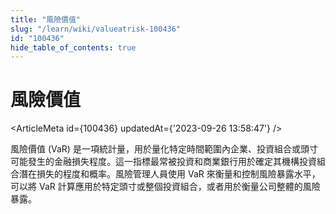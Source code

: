 ```yaml
---
title: "風險價值"
slug: "/learn/wiki/valueatrisk-100436"
id: "100436"
hide_table_of_contents: true
---
```



# 風險價值

<ArticleMeta id={100436} updatedAt={'2023-09-26 13:58:47'} />
<div className='border-solid border-b border-t-0 my-4 border-[var(--ifm-color-gray-300)]' />

風險價值 (VaR) 是一項統計量，用於量化特定時間範圍內企業、投資組合或頭寸可能發生的金融損失程度。這一指標最常被投資和商業銀行用於確定其機構投資組合潛在損失的程度和概率。風險管理人員使用 VaR 來衡量和控制風險暴露水平，可以將 VaR 計算應用於特定頭寸或整個投資組合，或者用於衡量公司整體的風險暴露。

